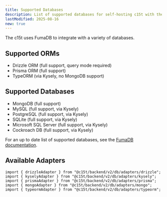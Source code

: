 ```yaml
---
title: Supported Databases
description: List of supported databases for self-hosting c15t with the @c15t/backend package.
lastModified: 2025-08-16
new: true
---
```


The c15t uses FumaDB to integrate with a variety of databases.

## Supported ORMs

- Drizzle ORM (full support, query mode required)
- Prisma ORM (full support)
- TypeORM (via Kysely, no MongoDB support)

## Supported Databases

- MongoDB (full support)
- MySQL (full support, via Kysely)
- PostgreSQL (full support, via Kysely)
- SQLite (full support, via Kysely)
- Microsoft SQL Server (full support, via Kysely)
- Cockroach DB (full support, via Kysely)

For an up to date list of supported databases, see the [FumaDB documentation](https://fumadb.vercel.app/docs/supported).

## Available Adapters

```tsx
import { drizzleAdapter } from "@c15t/backend/v2/db/adapters/drizzle";
import { kyselyAdapter } from "@c15t/backend/v2/db/adapters/kysely";
import { prismaAdapter } from "@c15t/backend/v2/db/adapters/prisma";
import { mongoAdapter } from "@c15t/backend/v2/db/adapters/mongo";
import { typeormAdapter } from "@c15t/backend/v2/db/adapters/typeorm";
```
